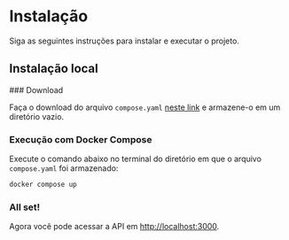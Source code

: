 
# Instalação
 
Siga as seguintes instruções para instalar e executar o projeto.


## Instalação local

<Steps>
### Download
 
Faça o download do arquivo `compose.yaml` [neste link](https://raw.githubusercontent.com/pedrostanzani/jwt-auth-api/refs/heads/main/compose.yaml) e armazene-o em um diretório vazio.
 
### Execução com Docker Compose
 
Execute o comando abaixo no terminal do diretório em que o arquivo `compose.yaml` foi armazenado:
```bash
docker compose up
```

### All set!
 
Agora você pode acessar a API em [http://localhost:3000](http://localhost:3000).

</Steps>
